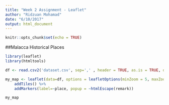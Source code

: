 ```yaml
---
title: "Week 2 Assignment - Leaflet"
author: "Ridzuan Mohamad"
date: "6/10/2017"
output: html_document
---
```


```r
knitr::opts_chunk$set(echo = TRUE)
```

##Malacca Historical Places

```r
library(leaflet)
library(htmltools)

df <- read.csv2('dataset.csv', sep=',' , header = TRUE, as.is = TRUE, dec=".")

my_map <- leaflet(data=df, options = leafletOptions(minZoom = 5, maxZoom = 18)) %>%
    addTiles() %>%
    addMarkers(label=~place, popup = ~htmlEscape(remark))

my_map
```